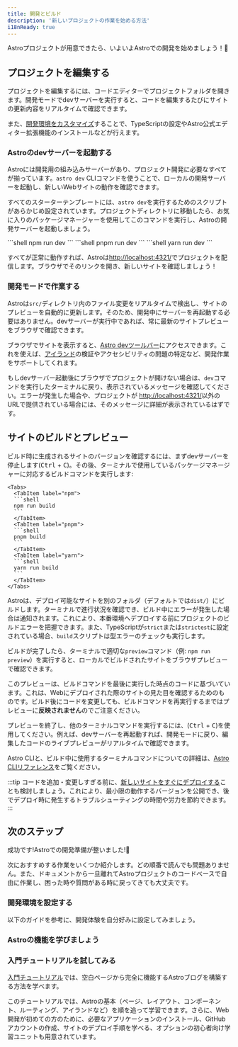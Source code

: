```yaml
---
title: 開発とビルド
description: '新しいプロジェクトの作業を始める方法'
i18nReady: true
---
```


Astroプロジェクトが用意できたら、いよいよAstroでの開発を始めましょう！🚀

## プロジェクトを編集する

プロジェクトを編集するには、コードエディターでプロジェクトフォルダを開きます。開発モードでdevサーバーを実行すると、コードを編集するたびにサイトの更新内容をリアルタイムで確認できます。

また、[開発環境をカスタマイズ](#開発環境を設定する)することで、TypeScriptの設定やAstro公式エディター拡張機能のインストールなどが行えます。

### Astroのdevサーバーを起動する

Astroには開発用の組み込みサーバーがあり、プロジェクト開発に必要なすべてが揃っています。`astro dev` CLIコマンドを使うことで、ローカルの開発サーバーを起動し、新しいWebサイトの動作を確認できます。

すべてのスターターテンプレートには、`astro dev`を実行するためのスクリプトがあらかじめ設定されています。プロジェクトディレクトリに移動したら、お気に入りのパッケージマネージャーを使用してこのコマンドを実行し、Astroの開発サーバーを起動しましょう。

<Tabs>
  <TabItem label="npm">
  ```shell
  npm run dev
  ```
  </TabItem>
  <TabItem label="pnpm">
  ```shell
  pnpm run dev
  ```
  </TabItem>
  <TabItem label="yarn">
  ```shell
  yarn run dev
  ```
  </TabItem>
</Tabs>

すべてが正常に動作すれば、Astroは[http://localhost:4321/](http://localhost:4321/)でプロジェクトを配信します。ブラウザでそのリンクを開き、新しいサイトを確認しましょう！

### 開発モードで作業する

Astroは`src/`ディレクトリ内のファイル変更をリアルタイムで検出し、サイトのプレビューを自動的に更新します。そのため、開発中にサーバーを再起動する必要はありません。devサーバーが実行中であれば、常に最新のサイトプレビューをブラウザで確認できます。

ブラウザでサイトを表示すると、[Astro devツールバー](/ja/guides/dev-toolbar/)にアクセスできます。これを使えば、[アイランド](/ja/concepts/islands/)の検証やアクセシビリティの問題の特定など、開発作業をサポートしてくれます。

もしdevサーバー起動後にブラウザでプロジェクトが開けない場合は、`dev`コマンドを実行したターミナルに戻り、表示されているメッセージを確認してください。エラーが発生した場合や、プロジェクトが [http://localhost:4321/](http://localhost:4321/)以外のURLで提供されている場合には、そのメッセージに詳細が表示されているはずです。

## サイトのビルドとプレビュー

ビルド時に生成されるサイトのバージョンを確認するには、まずdevサーバーを停止します(<kbd>Ctrl</kbd> + <kbd>C</kbd>)。その後、ターミナルで使用しているパッケージマネージャーに対応するビルドコマンドを実行します:

    <Tabs>
      <TabItem label="npm">
      ```shell
      npm run build
      ```
      </TabItem>
      <TabItem label="pnpm">
      ```shell
      pnpm build
      ```
      </TabItem>
      <TabItem label="yarn">
      ```shell
      yarn run build
      ```
      </TabItem>
    </Tabs>

Astroは、デプロイ可能なサイトを別のフォルダ（デフォルトでは`dist/`）にビルドします。ターミナルで進行状況を確認でき、ビルド中にエラーが発生した場合は通知されます。これにより、本番環境へデプロイする前にプロジェクトのビルドエラーを把握できます。また、TypeScriptが`strict`または`strictest`に設定されている場合、`build`スクリプトは型エラーのチェックも実行します。

ビルドが完了したら、ターミナルで適切な`preview`コマンド（例: `npm run preview`）を実行すると、ローカルでビルドされたサイトをブラウザプレビューで確認できます。

このプレビューは、ビルドコマンドを最後に実行した時点のコードに基づいています。これは、Webにデプロイされた際のサイトの見た目を確認するためのものです。ビルド後にコードを変更しても、ビルドコマンドを再実行するまではプレビューに**反映されません**のでご注意ください。

プレビューを終了し、他のターミナルコマンドを実行するには、(<kbd>Ctrl</kbd> + <kbd>C</kbd>)を使用してください。例えば、devサーバーを再起動すれば、開発モードに戻り、編集したコードのライブプレビューがリアルタイムで確認できます。

<ReadMore>Astro CLIと、ビルド中に使用するターミナルコマンドについての詳細は、[Astro CLIリファレンス](/ja/reference/cli-reference/)をご覧ください。</ReadMore>

:::tip 
コードを追加・変更しすぎる前に、[新しいサイトをすぐにデプロイする](/ja/guides/deploy/)ことも検討しましょう。これにより、最小限の動作するバージョンを公開でき、後でデプロイ時に発生するトラブルシューティングの時間や労力を節約できます。
:::

## 次のステップ

成功です!Astroでの開発準備が整いました!🥳

次におすすめする作業をいくつか紹介します。どの順番で読んでも問題ありません。また、ドキュメントから一旦離れてAstroプロジェクトのコードベースで自由に作業し、困った時や質問がある時に戻ってきても大丈夫です。

### 開発環境を設定する

以下のガイドを参考に、開発体験を自分好みに設定してみましょう。

<CardGrid>
  <LinkCard
    title="エディターのセットアップ"
    description="コードエディターをカスタマイズして、Astro開発を快適にし、新しい機能を活用しましょう。"
    href="/ja/editor-setup/"
  />
  <LinkCard
    title="Devツールバー"
    description="Devツールバーの便利な機能を学びましょう。"
    href="/ja/guides/dev-toolbar/"
  />
  <LinkCard
    title="TypeScriptの設定"
    description="型チェックやIntelliSenseなどのオプションを設定しましょう。"
    href="/ja/guides/typescript/"
  />
</CardGrid>

### Astroの機能を学びましょう

<CardGrid>
  <LinkCard
    title="コードベースを理解する"
    description="プロジェクト構造ガイドでAstroのファイル構造について学びましょう。"
    href="/ja/basics/project-structure/"
  />
  <LinkCard
    title="コンテンツコレクションを作成する"
    description="フロントマッターによる検証や自動型安全性を活用して、サイトにコンテンツを追加しましょう。"
    href="/ja/guides/content-collections/"
  />
    <LinkCard
    title="ビュー遷移を追加する"
    description="シームレスなページ遷移やアニメーションを作成しましょう。"
    href="/ja/guides/view-transitions/"
  />
  <LinkCard
    title="アイランドについて学ぶ"
    description="Astroのアイランドアーキテクチャについて詳しく学びましょう。"
    href="/ja/concepts/islands/"
  />
</CardGrid>

### 入門チュートリアルを試してみる

[入門チュートリアル](/ja/tutorial/0-introduction/)では、空白ページから完全に機能するAstroブログを構築する方法を学べます。

このチュートリアルでは、Astroの基本（ページ、レイアウト、コンポーネント、ルーティング、アイランドなど）を順を追って学習できます。さらに、Web開発が初めての方のために、必要なアプリケーションのインストール、GitHubアカウントの作成、サイトのデプロイ手順を学べる、オプションの初心者向け学習ユニットも用意されています。